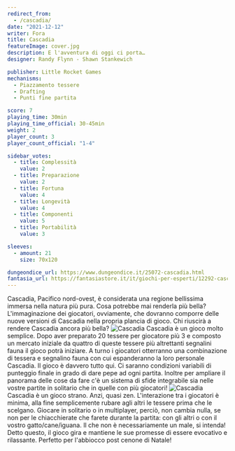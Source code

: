 ```yaml
---
redirect_from:
  - /cascadia/
date: "2021-12-12"
writer: Fora
title: Cascadia
featureImage: cover.jpg
description: E l'avventura di oggi ci porta…
designer: Randy Flynn - Shawn Stankewich

publisher: Little Rocket Games
mechanisms:
  - Piazzamento tessere
  - Drafting
  - Punti fine partita

score: 7
playing_time: 30min
playing_time_official: 30-45min
weight: 2
player_count: 3
player_count_official: "1-4"

sidebar_votes:
  - title: Complessità
    value: 2
  - title: Preparazione
    value: 2
  - title: Fortuna
    value: 4
  - title: Longevità
    value: 4
  - title: Componenti
    value: 5
  - title: Portabilità
    value: 3

sleeves:
  - amount: 21
    size: 70x120

dungeondice_url: https://www.dungeondice.it/25072-cascadia.html
fantasia_url: https://fantasiastore.it/it/giochi-per-esperti/12292-cascadia.html
---
```


<Setting>
  Cascadia, Pacifico nord-ovest, è considerata una regione bellissima immersa
  nella natura più pura. Cosa potrebbe mai renderla più bella? L'immaginazione
  dei giocatori, ovviamente, che dovranno comporre delle nuove versioni di
  Cascadia nella propria plancia di gioco. Chi riuscirà a rendere Cascadia
  ancora più bella?
</Setting>

<img src="./game1.jpg" alt="Cascadia" />

<Rules>
  Cascadia è un gioco molto semplice. Dopo aver preparato 20 tessere per
  giocatore più 3 e composto un mercato iniziale da quattro di queste tessere
  più altrettanti segnalini fauna il gioco potrà iniziare. A turno i giocatori
  otterranno una combinazione di tessera e segnalino fauna con cui espanderanno
  la loro personale Cascadia. Il gioco è davvero tutto qui. Ci saranno
  condizioni variabili di punteggio finale in grado di dare pepe ad ogni
  partita. Inoltre per ampliare il panorama delle cose da fare c'è un sistema di
  sfide integrabile sia nelle vostre partite in solitario che in quelle con più
  giocatori!
</Rules>

<img src="./game2.jpg" alt="Cascadia" />

<Feedback>
  Cascadia è un gioco strano. Anzi, quasi zen. L'interazione tra i giocatori è
  minima, alla fine semplicemente rubare agli altri le tessere prima che le
  scelgano. Giocare in solitario o in multiplayer, perciò, non cambia nulla, se
  non per le chiacchierate che farete durante la partita: con gli altri o con il
  vostro gatto/cane/iguana. Il che non è necessariamente un male, si intenda!
  Detto questo, il gioco gira e mantiene le sue promesse di essere evocativo e
  rilassante. Perfetto per l'abbiocco post cenone di Natale!
</Feedback>

<Instagram id="CXYUQ_jAXyw" />
